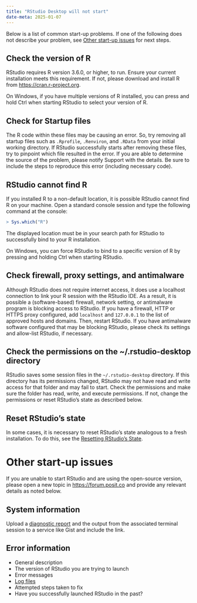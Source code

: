 ```yaml
---
title: "RStudio Desktop will not start"
date-meta: 2025-01-07
---
```


Below is a list of common start-up problems. If one of the following does not describe your problem, see [Other start-up issues] for next steps.

## Check the version of R

RStudio requires R version 3.6.0, or higher, to run. Ensure your current installation meets this requirement. If not, please download and install R from [https://cran.r-project.org](https://cran.r-project.org).

On Windows, if you have multiple versions of R installed, you can press and hold Ctrl when starting RStudio to select your version of R.

## Check for Startup files

The R code within these files may be causing an error. So, try removing all startup files such as `.Rprofile`, `.Renviron`, and `.RData` from your initial working directory. If RStudio successfully starts after removing these files, try to pinpoint which file resulted in the error. If you are able to determine the source of the problem, please notify Support with the details. Be sure to include the steps to reproduce this error (including necessary code).

## RStudio cannot find R

If you installed R to a non-default location, it is possible RStudio cannot find R on your machine. Open a standard console session and type the following command at the console:

```R
> Sys.which("R")
```

The displayed location must be in your search path for RStudio to successfully bind to your R installation.

On Windows, you can force RStudio to bind to a specific version of R by pressing and holding Ctrl when starting RStudio.

## Check firewall, proxy settings, and antimalware

Although RStudio does not require internet access, it does use a localhost connection to link your R session with the RStudio IDE. As a result, it is possible a (software-based) firewall, network setting, or antimalware program is blocking access to RStudio. If you have a firewall, HTTP or HTTPS proxy configured, add `localhost` and `127.0.0.1` to the list of approved hosts and domains. Then, restart RStudio. If you have antimalware software configured that may be blocking RStudio, please check its settings and allow-list RStudio, if necessary.

## Check the permissions on the ~/.rstudio-desktop directory

RStudio saves some session files in the `~/.rstudio-desktop` directory. If this directory has its permissions changed, RStudio may not have read and write access for that folder and may fail to start. Check the permissions and make sure the folder has read, write, and execute permissions. If not, change the permissions or reset RStudio's state as described below.

## Reset RStudio's state

In some cases, it is necessary to reset RStudio's state analogous to a fresh installation. To do this, see the [Resetting RStudio's State](resetting-state.qmd).

# Other start-up issues

If you are unable to start RStudio and are using the open-source version, please open a new topic in [https://forum.posit.co](https://forum.posit.co) and provide any relevant details as noted below.

## System information

Upload a [diagnostic report](diagnostic-report.qmd) and the output from the associated terminal session to a service like Gist and include the link.

## Error information

- General description
- The version of RStudio you are trying to launch
- Error messages
- [Log files](logs.qmd)
- Attempted steps taken to fix
- Have you successfully launched RStudio in the past?
